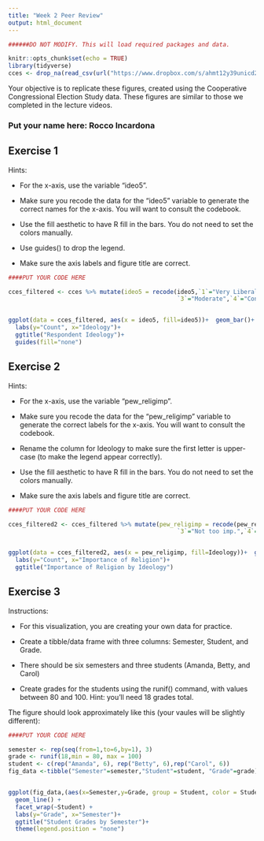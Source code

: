 ```yaml
---
title: "Week 2 Peer Review"
output: html_document
---
```


```r

######DO NOT MODIFY. This will load required packages and data.

knitr::opts_chunk$set(echo = TRUE)
library(tidyverse)
cces <- drop_na(read_csv(url("https://www.dropbox.com/s/ahmt12y39unicd2/cces_sample_coursera.csv?raw=1")))
```

Your objective is to replicate these figures, created using the Cooperative Congressional Election Study data. These figures are similar to those we completed in the lecture videos.

### Put your name here: Rocco Incardona



## Exercise 1

Hints:

* For the x-axis, use the variable "ideo5".

* Make sure you recode the data for the "ideo5" variable to generate the correct names for the x-axis. You will want to consult the codebook.

* Use the fill aesthetic to have R fill in the bars. You do not need to set the colors manually.

* Use guides() to drop the legend.

* Make sure the axis labels and figure title are correct.


```r
####PUT YOUR CODE HERE

cces_filtered <- cces %>% mutate(ideo5 = recode(ideo5,`1`="Very Liberal",`2`="Liberal",
                                                `3`="Moderate",`4`="Conservative",`5`="Very Conservative"))


ggplot(data = cces_filtered, aes(x = ideo5, fill=ideo5))+  geom_bar()+
  labs(y="Count", x="Ideology")+
  ggtitle("Respondent Ideology")+
  guides(fill="none")

```

## Exercise 2

Hints:

* For the x-axis, use the variable "pew_religimp".

* Make sure you recode the data for the "pew_religimp" variable to generate the correct labels for the x-axis. You will want to consult the codebook.

* Rename the column for Ideology to make sure the first letter is upper-case (to make the legend appear correctly).

* Use the fill aesthetic to have R fill in the bars. You do not need to set the colors manually.

* Make sure the axis labels and figure title are correct.

```r
####PUT YOUR CODE HERE

cces_filtered2 <- cces_filtered %>% mutate(pew_religimp = recode(pew_religimp,`1`="Very imp.",`2`="Somewhat imp.",
                                                `3`="Not too imp.",`4`="Not imp.")) %>% rename(Ideology = ideo5)


ggplot(data = cces_filtered2, aes(x = pew_religimp, fill=Ideology))+  geom_bar()+
  labs(y="Count", x="Importance of Religion")+
  ggtitle("Importance of Religion by Ideology")

```

## Exercise 3

Instructions:

* For this visualization, you are creating your own data for practice.

* Create a tibble/data frame with three columns: Semester, Student, and Grade.

* There should be six semesters and three students (Amanda, Betty, and Carol)

* Create grades for the students using the runif() command, with values between 80 and 100. Hint: you'll need 18 grades total.

The figure should look approximately like this (your vaules will be slightly different):


```r
####PUT YOUR CODE HERE

semester <- rep(seq(from=1,to=6,by=1), 3)
grade <- runif(18,min = 80, max = 100)
student <- c(rep("Amanda", 6), rep("Betty", 6),rep("Carol", 6))
fig_data <-tibble("Semester"=semester,"Student"=student, "Grade"=grade)


ggplot(fig_data,(aes(x=Semester,y=Grade, group = Student, color = Student)))+ 
  geom_line() +
  facet_wrap(~Student) +
  labs(y="Grade", x="Semester")+
  ggtitle("Student Grades by Semester")+
  theme(legend.position = "none")
```

